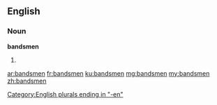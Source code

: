 ==English==

===Noun===
'''bandsmen'''

# {{plural of|bandsman}}

[[Category:English plurals ending in "-en"]]

[[ar:bandsmen]]
[[fr:bandsmen]]
[[ku:bandsmen]]
[[mg:bandsmen]]
[[my:bandsmen]]
[[zh:bandsmen]]